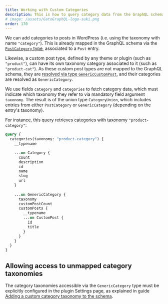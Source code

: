 ```yaml
---
title: Working with Custom Categories
description: This is how to query category data from the GraphQL schema.
# image: /assets/GatoGraphQL-logo-suki.png
order: 170
---
```


We can add categories to posts in WordPress (i.e. using the taxonomy with name `"category"`). This is already mapped in the GraphQL schema via the [`PostCategory` type](../../query/post-categories), associated to a `Post` entry.

Likewise, a custom post type, defined by any theme or plugin (such as `"product"`), can have its own taxonomy category associated to it (such as `"product-cat"`). As these custom post types are not mapped to the GraphQL schema, they are [resolved via type `GenericCustomPost`](../../query/custom-posts), and their categories are resolved as `GenericCategory`.

We use fields `category` and `categories` to fetch category data, which must indicate which taxonomy they refer to via mandatory field argument `taxonomy`. The result is of the union type `CategoryUnion`, which includes entries from either `PostCategory` or `GenericCategory` (depending on the entry's taxonomy).

For instance, this query retrieves categories with taxonomy `"product-category"`:

```graphql
query {
  categories(taxonomy: "product-category") {
    __typename

    ...on Category {
      count
      description
      id
      name
      slug
      url
    }
    
    ...on GenericCategory {
      taxonomy   
      customPostCount
      customPosts {
        __typename
        ...on CustomPost {
          id
          title
        }
      }
    }
  }
}
```

## Allowing access to unmapped category taxonomies

The category taxonomies accessible via the `GenericCategory` type must be explicitly configured in the plugin Settings page, as explained in guide [Adding a custom category taxonomy to the schema](../../config/adding-a-custom-category-taxonomy-to-the-schema).
